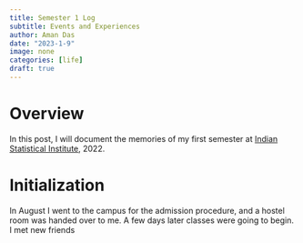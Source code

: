 ```yaml
---
title: Semester 1 Log
subtitle: Events and Experiences
author: Aman Das
date: "2023-1-9"
image: none
categories: [life]
draft: true
---
```


# Overview

In this post, I will document the memories of my first semester at [Indian Statistical Institute](https://www.isical.ac.in/), 2022.

# Initialization

In August I went to the campus for the admission procedure, and a hostel room was handed over to me. A few days later classes were going to begin. I met new friends